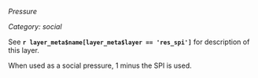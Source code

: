 *Pressure*

*Category: social*

See **`r layer_meta$name[layer_meta$layer == 'res_spi']`** for description of this layer.

When used as a social pressure, 1 minus the SPI is used.
